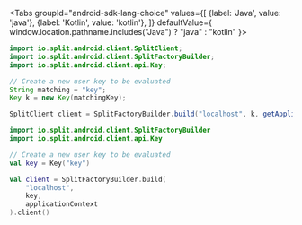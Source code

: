 
<Tabs
  groupId="android-sdk-lang-choice"
  values={[
    {label: 'Java', value: 'java'},
    {label: 'Kotlin', value: 'kotlin'},
  ]} defaultValue={ window.location.pathname.includes("Java") ? "java" : "kotlin" }>
  <TabItem value="java">

```java
import io.split.android.client.SplitClient;
import io.split.android.client.SplitFactoryBuilder;
import io.split.android.client.api.Key;

// Create a new user key to be evaluated
String matching = "key";
Key k = new Key(matchingKey);

SplitClient client = SplitFactoryBuilder.build("localhost", k, getApplicationContext()).client();
```

  </TabItem>
  <TabItem value="kotlin">

```kotlin
import io.split.android.client.SplitFactoryBuilder
import io.split.android.client.api.Key

// Create a new user key to be evaluated
val key = Key("key")

val client = SplitFactoryBuilder.build(
    "localhost",
    key,
    applicationContext
).client()
```

  </TabItem>
</Tabs>